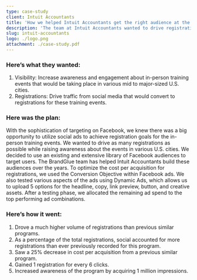 ```yaml
---
type: case-study
client: Intuit Accountants
title: 'How we helped Intuit Accountants get the right audience at the right price'
description: 'The team at Intuit Accountants wanted to drive registrations and increase visibility for in-person software training events. They looked to the BrandGlue team for help.'
slug: intuit-accountants
logo: ./logo.png
attachment: ./case-study.pdf
---
```


### Here’s what they wanted:

1. Visibility: Increase awareness and engagement about in-person training events that would be taking place in various mid to major-sized U.S. cities.
2. Registrations: Drive traffic from social media that would convert to registrations for these training events.

### Here was the plan:

With the sophistication of targeting on Facebook, we knew there was a big opportunity to utilize social ads to achieve registration goals for the in-person training events. We wanted to drive as many registrations as possible while raising awareness about the events in various U.S. cities. We decided to use an existing and extensive library of Facebook audiences to target users. The BrandGlue team has helped Intuit Accountants build these audiences over the years. To optimize the cost per acquisition for registrations, we used the Conversion Objective within Facebook ads. We also tested various aspects of the ads using Dynamic Ads, which allows us to upload 5 options for the headline, copy, link preview, button, and creative assets. After a testing phase, we allocated the remaining ad spend to the top performing ad combinations.

### Here’s how it went:

1. Drove a much higher volume of registrations than previous similar programs.
2. As a percentage of the total registrations, social accounted for more registrations than ever previously recorded for this program.
3. Saw a 25% decrease in cost per acquisition from a previous similar program.
4. Gained 1 registration for every 6 clicks.
5. Increased awareness of the program by acquiring 1 million impressions.
